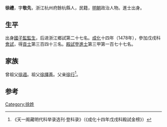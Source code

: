 {{Otheruses|other=名为徐礼的其他人物|徐礼}}

'''徐禮'''，字'''敬先'''，浙江杭州府餘杭縣人，民籍，[[明朝|明朝]]政治人物。進士出身。

== 生平 ==
出身[[國子監|國子監]][[監生|監生]]，后进浙江鄉試第二十七名。[[成化|成化]]十四年（1478年），參加戊戌科[[會試|會試]]，得[[貢士|貢士]]第三百四十三名。[[殿試|殿試]]登[[進士|進士]]第三甲第一百七十七名。

== 家族 ==
曾祖父[[徐週|徐週]]。祖父[[徐擇善|徐擇善]]。父亲[[徐行|徐行]]<ref>《天一阁藏明代科举录选刊·登科录》（《成化十四年戊戌科殿試金榜》）</ref>。

==参考==
{{reflist}}

{{成化十四年戊戌科殿試金榜}}

{{Authority control}}

{{DEFAULTSORT:}}
[[Category:徐姓|Category:徐姓]]


{{明朝人物小作品}}